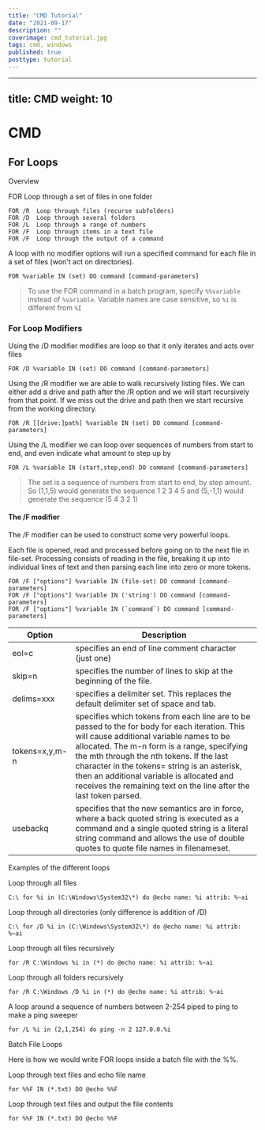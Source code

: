 ```yaml
---
title: "CMD Tutorial"
date: "2021-09-17"
description: ""
coverimage: cmd_tutorial.jpg
tags: cmd, windows
published: true
posttype: tutorial
---
```

---
title: CMD 
weight: 10
---
# CMD

## For Loops

Overview

FOR	Loop through a set of files in one folder
```
FOR /R	Loop through files (recurse subfolders)
FOR /D	Loop through several folders
FOR /L	Loop through a range of numbers
FOR /F	Loop through items in a text file
FOR /F	Loop through the output of a command
```

A loop with no modifier options will run a specified command for each file in a set of files (won't act on directories).
```
FOR %variable IN (set) DO command [command-parameters]
```

> To use the FOR command in a batch program, specify `%%variable` instead of `%variable`. Variable names are case sensitive, so `%i` is different from `%I`

### For Loop Modifiers

Using the /D modifier modifies are loop so that it only iterates and acts over files
```
FOR /D %variable IN (set) DO command [command-parameters]
```

Using the /R modifier we are able to walk recursively listing files. We can either add a drive and path after the /R option and we will start recursively from that point. If we miss out the drive and path then we start recursive from the working directory.
```
FOR /R [[drive:]path] %variable IN (set) DO command [command-parameters]
```

Using the /L modifier we can loop over sequences of numbers from start to end, and even indicate what amount to step up by
```
FOR /L %variable IN (start,step,end) DO command [command-parameters]
```
> The set is a sequence of numbers from start to end, by step amount. So (1,1,5) would generate the sequence 1 2 3 4 5 and (5,-1,1) would generate the sequence (5 4 3 2 1)

#### The /F modifier

The /F modifier can be used to construct some very powerful loops.

Each file is opened, read and processed before going on to the next file in file-set. Processing consists of reading in the file, breaking it up into individual lines of text and then parsing each line into zero or more tokens.
```
FOR /F ["options"] %variable IN (file-set) DO command [command-parameters]
FOR /F ["options"] %variable IN ('string') DO command [command-parameters]
FOR /F ["options"] %variable IN (`command`) DO command [command-parameters]
```

| Option | Description                                                         |
| ------ | ------------------------------------------------------------------- |
| eol=c  | specifies an end of line comment character (just one)               |
| skip=n | specifies the number of lines to skip at the beginning of the file. |
| delims=xxx  | 	specifies a delimiter set.  This replaces the default delimiter set of space and tab. |
| tokens=x,y,m-n |	specifies which tokens from each line are to be passed to the for body for each iteration. This will cause additional variable names to be allocated. The m-n form is a range, specifying the mth through the nth tokens. If the last character in the tokens= string is an asterisk, then an additional variable is allocated and receives the remaining text on the line after the last token parsed. |
| usebackq   |    	specifies that the new semantics are in force, where a back quoted string is executed as a command and a single quoted string is a literal string command and allows the use of double quotes to quote file names in filenameset. |

Examples of the different loops

Loop through all files
```
C:\ for %i in (C:\Windows\System32\*) do @echo name: %i attrib: %~ai
```
Loop through all directories (only difference is addition of /D)
```
C:\ for /D %i in (C:\Windows\System32\*) do @echo name: %i attrib: %~ai
```
Loop through all files recursively
```
for /R C:\Windows %i in (*) do @echo name: %i attrib: %~ai
```
Loop through all folders recursively
```
for /R C:\Windows /D %i in (*) do @echo name: %i attrib: %~ai
```
A loop around a sequence of numbers between 2-254 piped to ping to make a ping sweeper
```
for /L %i in (2,1,254) do ping -n 2 127.0.0.%i
```

Batch File Loops

Here is how we would write FOR loops inside a batch file with the %%.

Loop through text files and echo file name
```
for %%F IN (*.txt) DO @echo %%F
```

Loop through text files and output the file contents
```
for %%F IN (*.txt) DO @echo %%F
```